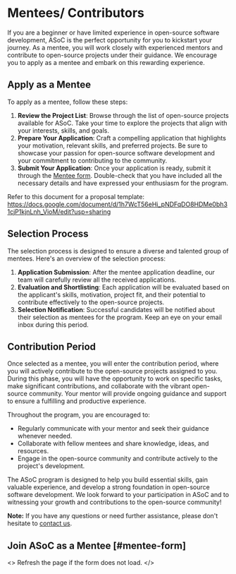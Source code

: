 
# Mentees/ Contributors

If you are a beginner or have limited experience in open-source software development, ASoC is the perfect opportunity for you to kickstart your journey. As a mentee, you will work closely with experienced mentors and contribute to open-source projects under their guidance. We encourage you to apply as a mentee and embark on this rewarding experience.

## Apply as a Mentee

To apply as a mentee, follow these steps:

1. **Review the Project List**: Browse through the list of open-source projects available for ASoC. Take your time to explore the projects that align with your interests, skills, and goals.
2. **Prepare Your Application**: Craft a compelling application that highlights your motivation, relevant skills, and preferred projects. Be sure to showcase your passion for open-source software development and your commitment to contributing to the community.
3. **Submit Your Application**: Once your application is ready, submit it through the [Mentee form](#mentee-form). Double-check that you have included all the necessary details and have expressed your enthusiasm for the program.

Refer to this document for a proposal template: https://docs.google.com/document/d/1h7WcT56eHi_pNDFqDO8HDMe0bh31cjP1kjnLnh_VioM/edit?usp=sharing

## Selection Process

The selection process is designed to ensure a diverse and talented group of mentees. Here's an overview of the selection process:

1. **Application Submission**: After the mentee application deadline, our team will carefully review all the received applications.
2. **Evaluation and Shortlisting**: Each application will be evaluated based on the applicant's skills, motivation, project fit, and their potential to contribute effectively to the open-source projects.
3. **Selection Notification**: Successful candidates will be notified about their selection as mentees for the program. Keep an eye on your email inbox during this period.

## Contribution Period

Once selected as a mentee, you will enter the contribution period, where you will actively contribute to the open-source projects assigned to you. During this phase, you will have the opportunity to work on specific tasks, make significant contributions, and collaborate with the vibrant open-source community. Your mentor will provide ongoing guidance and support to ensure a fulfilling and productive experience.

Throughout the program, you are encouraged to:

- Regularly communicate with your mentor and seek their guidance whenever needed.
- Collaborate with fellow mentees and share knowledge, ideas, and resources.
- Engage in the open-source community and contribute actively to the project's development.

The ASoC program is designed to help you build essential skills, gain valuable experience, and develop a strong foundation in open-source software development. We look forward to your participation in ASoC and to witnessing your growth and contributions to the open-source community!

**Note:** If you have any questions or need further assistance, please don't hesitate to [contact us](/contact-us).

## Join ASoC as a Mentee [#mentee-form]
<>
<Callout type="info" emoji="ℹ️">
  Refresh the page if the form does not load.
</Callout>
<MenteeForm />
</>